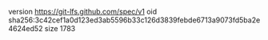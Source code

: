 version https://git-lfs.github.com/spec/v1
oid sha256:3c42cef1a0d123ed3ab5596b33c126d3839febde6713a9073fd5ba2e4624ed52
size 1783
